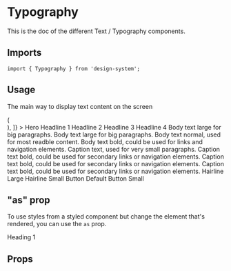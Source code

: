 

<Meta title="Design System/Atoms/Typography" component={Typography} />

# Typography

This is the doc of the different Text / Typography components.

## Imports

```tsx
import { Typography } from 'design-system';
```

## Usage

The main way to display text content on the screen

<Canvas withSource="open">
  <Story
    name="Variants"
    decorators={[
      (Story) => (
        <div style={{ display: 'flex', flexDirection: 'column', gap: '1rem' }}>
          <Story />
        </div>
      ),
    ]}
  >
    <Typography variant="hero">Hero</Typography>
    <Typography variant="headline1">Headline 1</Typography>
    <Typography variant="headline2">Headline 2</Typography>
    <Typography variant="headline3">Headline 3</Typography>
    <Typography variant="headline4">Headline 4</Typography>
    <Typography variant="body1">Body text large for big paragraphs.</Typography>
    <Typography variant="body1" fontWeight="bold">
      Body text large for big paragraphs.
    </Typography>
    <Typography variant="body2">
      Body text normal, used for most readble content.
    </Typography>
    <Typography variant="body2" fontWeight="bold">
      Body text bold, could be used for links and navigation elements.
    </Typography>
    <Typography variant="caption">
      Caption text, used for very small paragraphs.
    </Typography>
    <Typography variant="caption" fontWeight="bold">
      Caption text bold, could be used for secondary links or navigation
      elements.
    </Typography>
    <Typography variant="caption2">
      Caption text bold, could be used for secondary links or navigation
      elements.
    </Typography>
    <Typography variant="caption2" fontWeight="bold">
      Caption text bold, could be used for secondary links or navigation
      elements.
    </Typography>
    <Typography variant="hairline1">Hairline Large</Typography>
    <Typography variant="hairline2">Hairline Small</Typography>
    <Typography variant="button1">Button Default</Typography>
    <Typography variant="button2">Button Small</Typography>
  </Story>
</Canvas>

## "as" prop

To use styles from a styled component but change the element that's rendered, you can use the `as` prop.

<Canvas withSource="open">
  <Story name="as prop">
    <Typography as="h1" variant="headline1">
      Heading 1
    </Typography>
  </Story>
</Canvas>

## Props

<ArgsTable of={Typography} />
